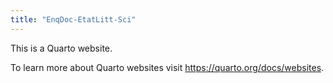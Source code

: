 ```yaml
---
title: "EnqDoc-EtatLitt-Sci"
---
```


This is a Quarto website.

To learn more about Quarto websites visit <https://quarto.org/docs/websites>.